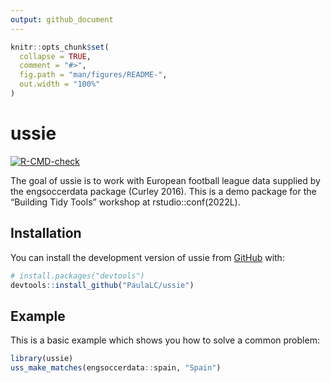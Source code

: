 ```yaml
---
output: github_document
---
```


<!-- README.md is generated from README.Rmd. Please edit that file -->

```r
knitr::opts_chunk$set(
  collapse = TRUE,
  comment = "#>",
  fig.path = "man/figures/README-",
  out.width = "100%"
)
```

# ussie

<!-- badges: start -->
[![R-CMD-check](https://github.com/PaulaLC/ussie/actions/workflows/R-CMD-check.yaml/badge.svg)](https://github.com/PaulaLC/ussie/actions/workflows/R-CMD-check.yaml)
<!-- badges: end -->

The goal of ussie is to work with European football 
league data supplied by the engsoccerdata package (Curley 2016). 
This is a demo package for the "Building Tidy Tools" workshop 
at rstudio::conf(2022L).

## Installation

You can install the development version of ussie from [GitHub](https://github.com/) with:

``` r
# install.packages("devtools")
devtools::install_github("PaulaLC/ussie")
```

## Example

This is a basic example which shows you how to solve a common problem:

```r
library(ussie)
uss_make_matches(engsoccerdata::spain, "Spain")
```
